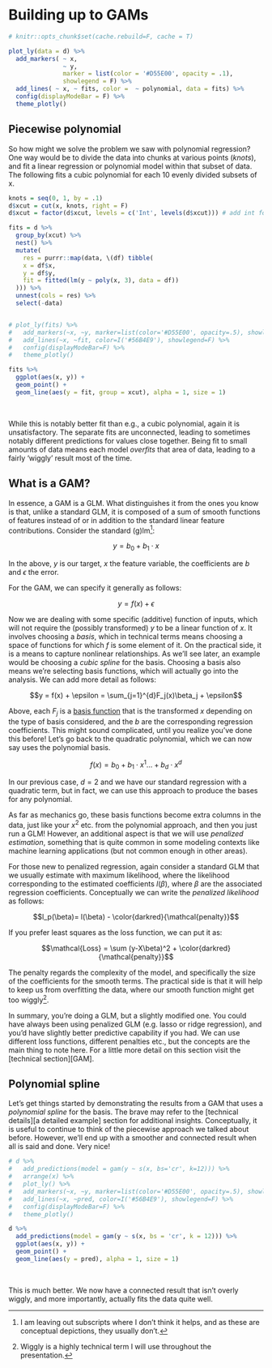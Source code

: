 # Building up to GAMs


```r
# knitr::opts_chunk$set(cache.rebuild=F, cache = T)
```

```r
plot_ly(data = d) %>%
  add_markers( ~ x,
               ~ y,
               marker = list(color = '#D55E00', opacity = .1),
               showlegend = F) %>%
  add_lines( ~ x, ~ fits, color =  ~ polynomial, data = fits) %>%
  config(displayModeBar = F) %>%
  theme_plotly()
```



## Piecewise polynomial

So how might we solve the problem we saw with polynomial regression?  One way would be to divide the data into chunks at various points (*knots*), and fit a linear regression or polynomial model within that subset of data.  The following fits a cubic polynomial for each 10 evenly divided subsets of x.

```r
knots = seq(0, 1, by = .1)
d$xcut = cut(x, knots, right = F)
d$xcut = factor(d$xcut, levels = c('Int', levels(d$xcut))) # add int for later

fits = d %>% 
  group_by(xcut) %>% 
  nest() %>% 
  mutate(
    res = purrr::map(data, \(df) tibble(
    x = df$x,
    y = df$y,
    fit = fitted(lm(y ~ poly(x, 3), data = df))
  ))) %>% 
  unnest(cols = res) %>% 
  select(-data)


# plot_ly(fits) %>% 
#   add_markers(~x, ~y, marker=list(color='#D55E00', opacity=.5), showlegend=F) %>% 
#   add_lines(~x, ~fit, color=I('#56B4E9'), showlegend=F) %>% 
#   config(displayModeBar=F) %>% 
#   theme_plotly()

fits %>% 
  ggplot(aes(x, y)) +
  geom_point() +
  geom_line(aes(y = fit, group = xcut), alpha = 1, size = 1)
```

<br>

While this is notably better fit than e.g., a cubic polynomial, again it is unsatisfactory. The separate fits are unconnected, leading to sometimes notably different predictions for values close together.  Being fit to small amounts of data means each model *overfits* that area of data, leading to a fairly 'wiggly' result most of the time.



## What is a GAM?

In essence, a GAM is a GLM. What distinguishes it from the ones you know is that, unlike a standard GLM, it is composed of a sum of smooth functions of features instead of or in addition to the standard linear feature contributions.  Consider the standard (g)lm[^subscripts]:

$$y = b_0 + b_1\cdot x$$

In the above, $y$ is our target, $x$ the feature variable, the coefficients are $b$ and $\epsilon$ the error.


For the GAM, we can specify it generally as follows:

$$y = f(x) + \epsilon$$

Now we are dealing with some specific (additive) function of inputs, which will not require the (possibly transformed) $y$ to be a linear function of $x$.  It involves choosing a *basis*, which in technical terms means choosing a space of functions for which $f$ is some element of it.  On the practical side, it is a means to capture nonlinear relationships. As we'll see later, an example would be choosing a *cubic spline* for the basis.  Choosing a basis also means we're selecting basis functions, which will actually go into the analysis.  We can add more detail as follows:

$$y = f(x) + \epsilon = \sum_{j=1}^{d}F_j(x)\beta_j + \epsilon$$

Above, each $F_j$ is a [basis function](https://en.wikipedia.org/wiki/Basis_function) that is the transformed $x$ depending on the type of basis considered, and the $b$ are the corresponding regression coefficients.  This might sound complicated, until you realize you've done this before!  Let's go back to the quadratic polynomial, which we can now say uses the polynomial basis.

$$f(x) = b_0 + b_1\cdot x^1 \ldots +b_d\cdot x^d$$

In our previous case, $d=2$ and we have our standard regression with a quadratic term, but in fact, we can use this approach to produce the bases for any polynomial.  

As far as mechanics go, these basis functions become extra columns in the data, just like your $x^2$ etc. from the polynomial approach, and then you just run a GLM!  However, an additional aspect is that we will use *penalized estimation*, something that is quite common in some modeling contexts like machine learning applications (but not common enough in other areas).

For those new to penalized regression, again consider a standard GLM that we usually estimate with maximum likelihood, where the likelihood corresponding to the estimated coefficients $l(\beta)$, where $\beta$ are the associated regression coefficients. Conceptually we can write the *penalized likelihood* as follows:


$$l_p(\beta)= l(\beta) - \color{darkred}{\mathcal{penalty}}$$

If you prefer least squares as the loss function, we can put it as:

$$\mathcal{Loss} = \sum (y-X\beta)^2 + \color{darkred}{\mathcal{penalty}}$$

The penalty regards the complexity of the model, and specifically the size of the coefficients for the smooth terms.  The practical side is that it will help to keep us from overfitting the data, where our smooth function might get too wiggly[^wiggly].  

In summary, you're doing a GLM, but a slightly modified one.  You could have always been using penalized GLM (e.g. lasso or ridge regression), and you'd have slightly better predictive capability if you had.  We can use different loss functions, different penalties etc., but the concepts are the main thing to note here.  For a little more detail on this section visit the [technical section][GAM].


## Polynomial spline

Let's get things started by demonstrating the results from a GAM that uses a *polynomial spline* for the basis.  The brave may refer to the [technical details][a detailed example] section for additional insights.  Conceptually, it is useful to continue to think of the piecewise approach we talked about before.  However, we'll end up with a smoother and connected result when all is said and done. Very nice!

```r
# d %>%
#   add_predictions(model = gam(y ~ s(x, bs='cr', k=12))) %>% 
#   arrange(x) %>% 
#   plot_ly() %>% 
#   add_markers(~x, ~y, marker=list(color='#D55E00', opacity=.5), showlegend=F) %>% 
#   add_lines(~x, ~pred, color=I('#56B4E9'), showlegend=F) %>% 
#   config(displayModeBar=F) %>% 
#   theme_plotly()

d %>%
  add_predictions(model = gam(y ~ s(x, bs = 'cr', k = 12))) %>% 
  ggplot(aes(x, y)) +
  geom_point() +
  geom_line(aes(y = pred), alpha = 1, size = 1)
```

<br>

This is much better. We now have a connected result that isn't overly wiggly, and more importantly, actually fits the data quite well. 



[^subscripts]: I am leaving out subscripts where I don't think it helps, and as these are conceptual depictions, they usually don't.

[^wiggly]: Wiggly is a highly technical term I will use throughout the presentation.
